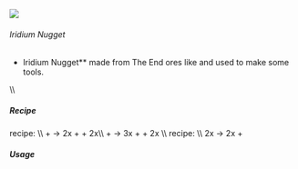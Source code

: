 ![](/mods/techreborn/iridium_nugget.png)

###### Iridium Nugget


- Iridium Nugget** made from The End ores like
        <Mcitem id="techreborn:sheldonite_ore"/> and
        used to make some tools.

\\\\

##### Recipe

<Recipe recipe=" input air air air input air techreborn:iridium_ingot
air input air air air output techreborn:iridium_nugget,9
"/>
<Mcitem id="techreborn:industrial_grinder"/> recipe:
\\\\ <Mcitem id="techreborn:sheldonite_ore"/> +
<Mcitem id="techreborn:water_cell"/>-\>
2x<Mcitem id="techreborn:platinum_dust"/> +
<Mcitem id="techreborn:nickel_dust"/> +
2x<Mcitem id="techreborn:iridium_nugget"/>\\\\
<Mcitem id="techreborn:sheldonite_ore"/> +
<Mcitem id="techreborn:mercury_cell"/>-\>
3x<Mcitem id="techreborn:platinum_dust"/> +
<Mcitem id="techreborn:nickel_dust"/> +
2x<Mcitem id="techreborn:iridium_nugget"/> \\\\
<Mcitem id="techreborn:industrial_centrifuge"/>
recipe: \\\\
2x<Mcitem id="techreborn:platinum_dust"/> -\>
2x<Mcitem id="techreborn:iridium_nugget"/> +
<Mcitem id="techreborn:small_pile_of_nickel_dust"/>

##### Usage

<Recipe recipe=" input techreborn:iridium_nugget
techreborn:iridium_nugget techreborn:iridium_nugget input
techreborn:iridium_nugget techreborn:iridium_nugget
techreborn:iridium_nugget input techreborn:iridium_nugget
techreborn:iridium_nugget techreborn:iridium_nugget output
techreborn:iridium_ingot "/> <Recipe recipe=" input
air techreborn:iridium_alloy_plate air input techreborn:iridium_nugget
techreborn:energy_flow_circuit techreborn:iridium_nugget input
techreborn:overclocker_upgrade techreborn:diamond_drill
techreborn:overclocker_upgrade output techreborn:advanced_drill
"/> <Recipe recipe=" input air
techreborn:iridium_nugget techreborn:iridium_alloy_plate input
techreborn:overclocker_upgrade techreborn:energy_flow_circuit
techreborn:iridium_nugget input techreborn:diamond_chainsaw
techreborn:overclocker_upgrade air output techreborn:advanced_chainsaw
"/> <Recipe recipe=" input
techreborn:iridium_nugget techreborn:diamond_drill
techreborn:iridium_nugget input techreborn:overclocker_upgrade
techreborn:energy_flow_circuit techreborn:overclocker_upgrade input air
techreborn:iridium_alloy_plate air output techreborn:advanced_jackhammer
"/>
